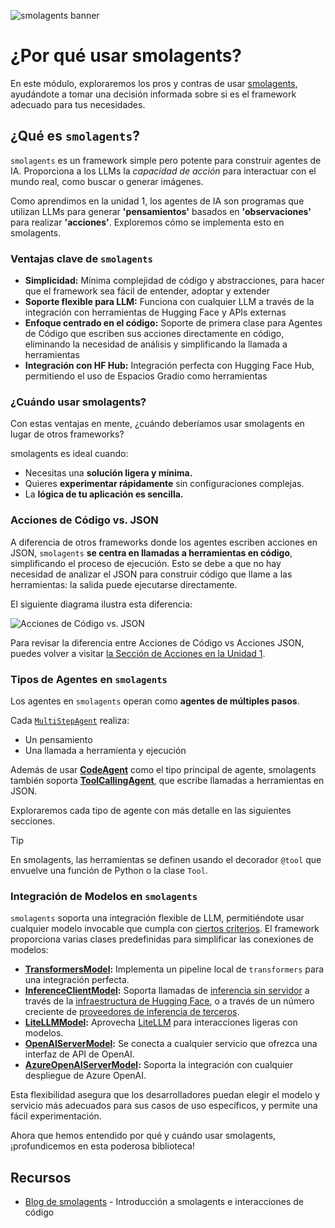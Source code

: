![smolagents banner](https://huggingface.co/datasets/huggingface/documentation-images/resolve/main/smolagents/license_to_call.png)
# ¿Por qué usar smolagents?

En este módulo, exploraremos los pros y contras de usar [smolagents](https://huggingface.co/docs/smolagents/en/index), ayudándote a tomar una decisión informada sobre si es el framework adecuado para tus necesidades.

## ¿Qué es `smolagents`?

`smolagents` es un framework simple pero potente para construir agentes de IA. Proporciona a los LLMs la _capacidad de acción_ para interactuar con el mundo real, como buscar o generar imágenes.

Como aprendimos en la unidad 1, los agentes de IA son programas que utilizan LLMs para generar **'pensamientos'** basados en **'observaciones'** para realizar **'acciones'**. Exploremos cómo se implementa esto en smolagents.

### Ventajas clave de `smolagents`
- **Simplicidad:** Mínima complejidad de código y abstracciones, para hacer que el framework sea fácil de entender, adoptar y extender
- **Soporte flexible para LLM:** Funciona con cualquier LLM a través de la integración con herramientas de Hugging Face y APIs externas
- **Enfoque centrado en el código:** Soporte de primera clase para Agentes de Código que escriben sus acciones directamente en código, eliminando la necesidad de análisis y simplificando la llamada a herramientas
- **Integración con HF Hub:** Integración perfecta con Hugging Face Hub, permitiendo el uso de Espacios Gradio como herramientas

### ¿Cuándo usar smolagents?

Con estas ventajas en mente, ¿cuándo deberíamos usar smolagents en lugar de otros frameworks?

smolagents es ideal cuando:
- Necesitas una **solución ligera y mínima.**
- Quieres **experimentar rápidamente** sin configuraciones complejas.
- La **lógica de tu aplicación es sencilla.**

### Acciones de Código vs. JSON
A diferencia de otros frameworks donde los agentes escriben acciones en JSON, `smolagents` **se centra en llamadas a herramientas en código**, simplificando el proceso de ejecución. Esto se debe a que no hay necesidad de analizar el JSON para construir código que llame a las herramientas: la salida puede ejecutarse directamente.

El siguiente diagrama ilustra esta diferencia:

![Acciones de Código vs. JSON](https://huggingface.co/datasets/huggingface/documentation-images/resolve/main/transformers/code_vs_json_actions.png)

Para revisar la diferencia entre Acciones de Código vs Acciones JSON, puedes volver a visitar [la Sección de Acciones en la Unidad 1](https://huggingface.co/learn/agents-course/unit1/actions#actions-enabling-the-agent-to-engage-with-its-environment).

### Tipos de Agentes en `smolagents`

Los agentes en `smolagents` operan como **agentes de múltiples pasos**.

Cada [`MultiStepAgent`](https://huggingface.co/docs/smolagents/main/en/reference/agents#smolagents.MultiStepAgent) realiza:
- Un pensamiento
- Una llamada a herramienta y ejecución

Además de usar **[CodeAgent](https://huggingface.co/docs/smolagents/main/en/reference/agents#smolagents.CodeAgent)** como el tipo principal de agente, smolagents también soporta **[ToolCallingAgent](https://huggingface.co/docs/smolagents/main/en/reference/agents#smolagents.ToolCallingAgent)**, que escribe llamadas a herramientas en JSON.

Exploraremos cada tipo de agente con más detalle en las siguientes secciones.

> [!TIP]
> En smolagents, las herramientas se definen usando el decorador <code>@tool</code> que envuelve una función de Python o la clase <code>Tool</code>.

### Integración de Modelos en `smolagents`
`smolagents` soporta una integración flexible de LLM, permitiéndote usar cualquier modelo invocable que cumpla con [ciertos criterios](https://huggingface.co/docs/smolagents/main/en/reference/models). El framework proporciona varias clases predefinidas para simplificar las conexiones de modelos:

- **[TransformersModel](https://huggingface.co/docs/smolagents/main/en/reference/models#smolagents.TransformersModel):** Implementa un pipeline local de `transformers` para una integración perfecta.
- **[InferenceClientModel](https://huggingface.co/docs/smolagents/main/en/reference/models#smolagents.InferenceClientModel):** Soporta llamadas de [inferencia sin servidor](https://huggingface.co/docs/huggingface_hub/main/en/guides/inference) a través de la [infraestructura de Hugging Face](https://huggingface.co/docs/api-inference/index), o a través de un número creciente de [proveedores de inferencia de terceros](https://huggingface.co/docs/huggingface_hub/main/en/guides/inference#supported-providers-and-tasks).
- **[LiteLLMModel](https://huggingface.co/docs/smolagents/main/en/reference/models#smolagents.LiteLLMModel):** Aprovecha [LiteLLM](https://www.litellm.ai/) para interacciones ligeras con modelos.
- **[OpenAIServerModel](https://huggingface.co/docs/smolagents/main/en/reference/models#smolagents.OpenAIServerModel):** Se conecta a cualquier servicio que ofrezca una interfaz de API de OpenAI.
- **[AzureOpenAIServerModel](https://huggingface.co/docs/smolagents/main/en/reference/models#smolagents.AzureOpenAIServerModel):** Soporta la integración con cualquier despliegue de Azure OpenAI.

Esta flexibilidad asegura que los desarrolladores puedan elegir el modelo y servicio más adecuados para sus casos de uso específicos, y permite una fácil experimentación.

Ahora que hemos entendido por qué y cuándo usar smolagents, ¡profundicemos en esta poderosa biblioteca!

## Recursos

- [Blog de smolagents](https://huggingface.co/blog/smolagents) - Introducción a smolagents e interacciones de código
